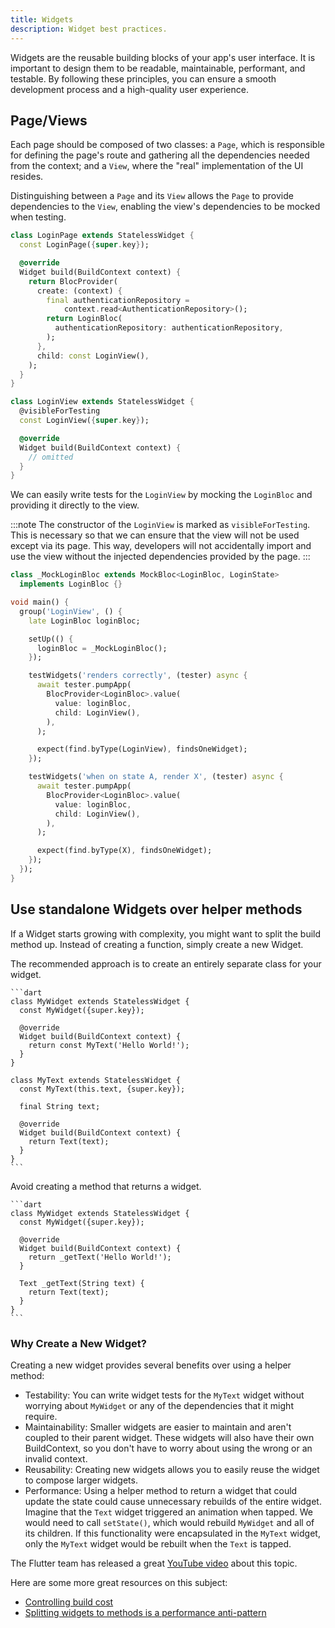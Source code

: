 ```yaml
---
title: Widgets
description: Widget best practices.
---
```



Widgets are the reusable building blocks of your app's user interface. It is important to design them to be readable, maintainable, performant, and testable. By following these principles, you can ensure a smooth development process and a high-quality user experience.

## Page/Views

Each page should be composed of two classes: a `Page`, which is responsible for defining the page's route and gathering all the dependencies needed from the context; and a `View`, where the "real" implementation of the UI resides.

Distinguishing between a `Page` and its `View` allows the `Page` to provide dependencies to the `View`, enabling the view's dependencies to be mocked when testing.

```dart
class LoginPage extends StatelessWidget {
  const LoginPage({super.key});

  @override
  Widget build(BuildContext context) {
    return BlocProvider(
      create: (context) {
        final authenticationRepository =
            context.read<AuthenticationRepository>();
        return LoginBloc(
          authenticationRepository: authenticationRepository,
        );
      },
      child: const LoginView(),
    );
  }
}

class LoginView extends StatelessWidget {
  @visibleForTesting
  const LoginView({super.key});

  @override
  Widget build(BuildContext context) {
    // omitted
  }
}
```

We can easily write tests for the `LoginView` by mocking the `LoginBloc` and providing it directly to the view.

:::note
The constructor of the `LoginView` is marked as `visibleForTesting`. This is necessary so that we can ensure that the view will not be used except via its page. This way, developers will not accidentally import and use the view without the injected dependencies provided by the page.
:::

```dart
class _MockLoginBloc extends MockBloc<LoginBloc, LoginState>
  implements LoginBloc {}

void main() {
  group('LoginView', () {
    late LoginBloc loginBloc;

    setUp(() {
      loginBloc = _MockLoginBloc();
    });

    testWidgets('renders correctly', (tester) async {
      await tester.pumpApp(
        BlocProvider<LoginBloc>.value(
          value: loginBloc,
          child: LoginView(),
        ),
      );

      expect(find.byType(LoginView), findsOneWidget);
    });

    testWidgets('when on state A, render X', (tester) async {
      await tester.pumpApp(
        BlocProvider<LoginBloc>.value(
          value: loginBloc,
          child: LoginView(),
        ),
      );

      expect(find.byType(X), findsOneWidget);
    });
  });
}
```

## Use standalone Widgets over helper methods

If a Widget starts growing with complexity, you might want to split the build method up. Instead of creating a function, simply create a new Widget.

<Tabs>
  <TabItem label="Good ✅">
    The recommended approach is to create an entirely separate class for your widget.

    ```dart
    class MyWidget extends StatelessWidget {
      const MyWidget({super.key});

      @override
      Widget build(BuildContext context) {
        return const MyText('Hello World!');
      }
    }

    class MyText extends StatelessWidget {
      const MyText(this.text, {super.key});

      final String text;

      @override
      Widget build(BuildContext context) {
        return Text(text);
      }
    }
    ```

  </TabItem>
  <TabItem label="Bad ❗️">
    Avoid creating a method that returns a widget.

    ```dart
    class MyWidget extends StatelessWidget {
      const MyWidget({super.key});

      @override
      Widget build(BuildContext context) {
        return _getText('Hello World!');
      }

      Text _getText(String text) {
        return Text(text);
      }
    }
    ```

  </TabItem>
</Tabs>

### Why Create a New Widget?

Creating a new widget provides several benefits over using a helper method:

- Testability: You can write widget tests for the `MyText` widget without worrying about `MyWidget` or any of the dependencies that it might require.
- Maintainability: Smaller widgets are easier to maintain and aren't coupled to their parent widget. These widgets will also have their own BuildContext, so you don't have to worry about using the wrong or an invalid context.
- Reusability: Creating new widgets allows you to easily reuse the widget to compose larger widgets.
- Performance: Using a helper method to return a widget that could update the state could cause unnecessary rebuilds of the entire widget. Imagine that the `Text` widget triggered an animation when tapped. We would need to call `setState()`, which would rebuild `MyWidget` and all of its children. If this functionality were encapsulated in the `MyText` widget, only the `MyText` widget would be rebuilt when the `Text` is tapped.

The Flutter team has released a great [YouTube video](https://www.youtube.com/watch?v=IOyq-eTRhvo) about this topic.

Here are some more great resources on this subject:

- [Controlling build cost](https://flutter.dev/docs/perf/rendering/best-practices#controlling-build-cost)
- [Splitting widgets to methods is a performance anti-pattern](https://medium.com/flutter-community/splitting-widgets-to-methods-is-a-performance-antipattern-16aa3fb4026c)
